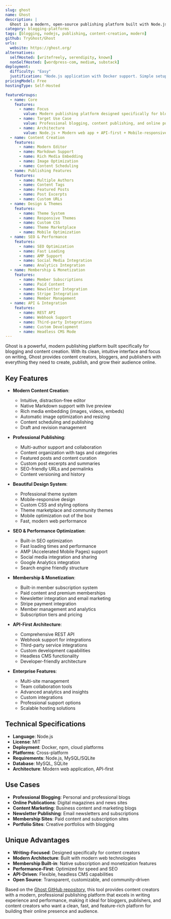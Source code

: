 ```yaml
---
slug: ghost
name: Ghost
description: |
  Ghost is a modern, open-source publishing platform built with Node.js. Designed specifically for blogging and content creation, it provides a clean, intuitive interface with powerful features for writers, publishers, and content creators who want to focus on creating great content.
category: blogging-platforms
tags: [blogging, nodejs, publishing, content-creation, modern]
github: TryGhost/Ghost
urls:
  website: https://ghost.org/
alternatives:
  selfHosted: [writefreely, serendipity, known]
  nonSelfHosted: [wordpress-com, medium, substack]
deployment:
  difficulty: "Easy"
  justification: "Node.js application with Docker support. Simple setup with modern architecture and excellent documentation for self-hosting."
pricingModel: Free
hostingType: Self-Hosted

featureGroups:
  - name: Core
    features:
      - name: Focus
        value: Modern publishing platform designed specifically for blogging and content creation
      - name: Target Use Case
        value: Professional blogging, content publishing, and online publications
      - name: Architecture
        value: Node.js + Modern web app + API-first + Mobile-responsive + SEO-optimized
  - name: Content Creation
    features:
      - name: Modern Editor
      - name: Markdown Support
      - name: Rich Media Embedding
      - name: Image Optimization
      - name: Content Scheduling
  - name: Publishing Features
    features:
      - name: Multiple Authors
      - name: Content Tags
      - name: Featured Posts
      - name: Post Excerpts
      - name: Custom URLs
  - name: Design & Themes
    features:
      - name: Theme System
      - name: Responsive Themes
      - name: Custom CSS
      - name: Theme Marketplace
      - name: Mobile Optimization
  - name: SEO & Performance
    features:
      - name: SEO Optimization
      - name: Fast Loading
      - name: AMP Support
      - name: Social Media Integration
      - name: Analytics Integration
  - name: Membership & Monetization
    features:
      - name: Member Subscriptions
      - name: Paid Content
      - name: Newsletter Integration
      - name: Stripe Integration
      - name: Member Management
  - name: API & Integration
    features:
      - name: REST API
      - name: Webhook Support
      - name: Third-party Integrations
      - name: Custom Development
      - name: Headless CMS Mode
---
```


Ghost is a powerful, modern publishing platform built specifically for blogging and content creation. With its clean, intuitive interface and focus on writing, Ghost provides content creators, bloggers, and publishers with everything they need to create, publish, and grow their audience online.

## Key Features

- **Modern Content Creation**:

  - Intuitive, distraction-free editor
  - Native Markdown support with live preview
  - Rich media embedding (images, videos, embeds)
  - Automatic image optimization and resizing
  - Content scheduling and publishing
  - Draft and revision management

- **Professional Publishing**:

  - Multi-author support and collaboration
  - Content organization with tags and categories
  - Featured posts and content curation
  - Custom post excerpts and summaries
  - SEO-friendly URLs and permalinks
  - Content versioning and history

- **Beautiful Design System**:

  - Professional theme system
  - Mobile-responsive design
  - Custom CSS and styling options
  - Theme marketplace and community themes
  - Mobile optimization out of the box
  - Fast, modern web performance

- **SEO & Performance Optimization**:

  - Built-in SEO optimization
  - Fast loading times and performance
  - AMP (Accelerated Mobile Pages) support
  - Social media integration and sharing
  - Google Analytics integration
  - Search engine friendly structure

- **Membership & Monetization**:

  - Built-in member subscription system
  - Paid content and premium memberships
  - Newsletter integration and email marketing
  - Stripe payment integration
  - Member management and analytics
  - Subscription tiers and pricing

- **API-First Architecture**:

  - Comprehensive REST API
  - Webhook support for integrations
  - Third-party service integrations
  - Custom development capabilities
  - Headless CMS functionality
  - Developer-friendly architecture

- **Enterprise Features**:
  - Multi-site management
  - Team collaboration tools
  - Advanced analytics and insights
  - Custom integrations
  - Professional support options
  - Scalable hosting solutions

## Technical Specifications

- **Language**: Node.js
- **License**: MIT
- **Deployment**: Docker, npm, cloud platforms
- **Platforms**: Cross-platform
- **Requirements**: Node.js, MySQL/SQLite
- **Database**: MySQL, SQLite
- **Architecture**: Modern web application, API-first

## Use Cases

- **Professional Blogging**: Personal and professional blogs
- **Online Publications**: Digital magazines and news sites
- **Content Marketing**: Business content and marketing blogs
- **Newsletter Publishing**: Email newsletters and subscriptions
- **Membership Sites**: Paid content and subscription sites
- **Portfolio Sites**: Creative portfolios with blogging

## Unique Advantages

- **Writing-Focused**: Designed specifically for content creators
- **Modern Architecture**: Built with modern web technologies
- **Membership Built-in**: Native subscription and monetization features
- **Performance-First**: Optimized for speed and SEO
- **API-Driven**: Flexible, headless CMS capabilities
- **Open Source**: Transparent, customizable, and community-driven

Based on the [Ghost GitHub repository](https://github.com/TryGhost/Ghost), this tool provides content creators with a modern, professional publishing platform that excels in writing experience and performance, making it ideal for bloggers, publishers, and content creators who want a clean, fast, and feature-rich platform for building their online presence and audience.
